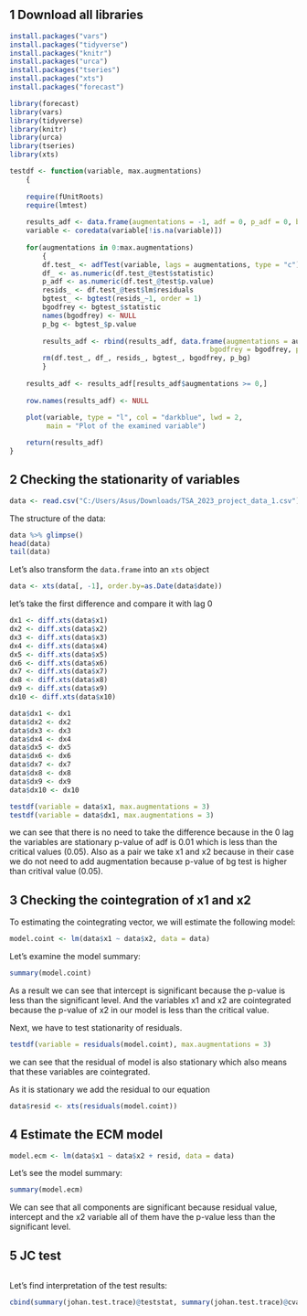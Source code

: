 ## 1 Download all libraries 

```r
install.packages("vars")
install.packages("tidyverse")
install.packages("knitr")
install.packages("urca")
install.packages("tseries")
install.packages("xts")
install.packages("forecast")
```

```r

library(forecast)
library(vars)
library(tidyverse)
library(knitr)
library(urca)
library(tseries)
library(xts)

```


```r

testdf <- function(variable, max.augmentations)
	{
  
    require(fUnitRoots)
    require(lmtest)
  
	results_adf <- data.frame(augmentations = -1, adf = 0, p_adf = 0, bgodfrey = 0, p_bg = 0)
	variable <- coredata(variable[!is.na(variable)])
	
	for(augmentations in 0:max.augmentations)
		{
		df.test_ <- adfTest(variable, lags = augmentations, type = "c")
		df_ <- as.numeric(df.test_@test$statistic)
		p_adf <- as.numeric(df.test_@test$p.value)
		resids_ <- df.test_@test$lm$residuals
		bgtest_ <- bgtest(resids_~1, order = 1)
		bgodfrey <- bgtest_$statistic
		names(bgodfrey) <- NULL
		p_bg <- bgtest_$p.value
		
		results_adf <- rbind(results_adf, data.frame(augmentations = augmentations, adf = df_, p_adf = p_adf,
                                                 bgodfrey = bgodfrey, p_bg = p_bg))
		rm(df.test_, df_, resids_, bgtest_, bgodfrey, p_bg)
		}
	
	results_adf <- results_adf[results_adf$augmentations >= 0,]
	
	row.names(results_adf) <- NULL
	
	plot(variable, type = "l", col = "darkblue", lwd = 2, 
	     main = "Plot of the examined variable")

	return(results_adf)
}	

```


## 2 Checking the stationarity of variables
```r

data <- read.csv("C:/Users/Asus/Downloads/TSA_2023_project_data_1.csv")

```


The structure of the data:
```r
data %>% glimpse()
head(data)
tail(data)
```



Let's also transform the `data.frame` into an `xts` object
```r
data <- xts(data[, -1], order.by=as.Date(data$date))

``` 

let's take the first difference and compare it with lag 0

```r

dx1 <- diff.xts(data$x1)
dx2 <- diff.xts(data$x2)
dx3 <- diff.xts(data$x3)
dx4 <- diff.xts(data$x4)
dx5 <- diff.xts(data$x5)
dx6 <- diff.xts(data$x6)
dx7 <- diff.xts(data$x7)
dx8 <- diff.xts(data$x8)
dx9 <- diff.xts(data$x9)
dx10 <- diff.xts(data$x10)

data$dx1 <- dx1
data$dx2 <- dx2
data$dx3 <- dx3
data$dx4 <- dx4
data$dx5 <- dx5
data$dx6 <- dx6
data$dx7 <- dx7
data$dx8 <- dx8
data$dx9 <- dx9
data$dx10 <- dx10

```


```r
testdf(variable = data$x1, max.augmentations = 3)
testdf(variable = data$dx1, max.augmentations = 3)
```


we can see that there is no need to take the difference because 
in the 0 lag the variables are stationary p-value of adf is 0.01 which is less than the critical values (0.05). Also as a pair we take x1 and x2 because in their case we do not need to add augmentation because p-value of bg test is higher than critival value (0.05).


## 3 Checking the cointegration of x1 and x2

To estimating the cointegrating vector, we will estimate the following model:
```r
model.coint <- lm(data$x1 ~ data$x2, data = data)
```
Let's examine the model summary:
```r
summary(model.coint)
```
As a result we can see that intercept is significant because the p-value is less than the significant level. And the variables x1 and x2 are cointegrated because the p-value of x2 in our model is less than the critical value.

Next, we have to test stationarity of residuals.
```r
testdf(variable = residuals(model.coint), max.augmentations = 3)
```

we can see that the residual of model is also stationary which also means that these variables are cointegrated.

As it is stationary we add the residual to our equation

```r

data$resid <- xts(residuals(model.coint))

```


## 4 Estimate the ECM model

```r
model.ecm <- lm(data$x1 ~ data$x2 + resid, data = data) 
```

Let's see the model summary:
```r
summary(model.ecm)
```
We can see that all components are significant because residual value, intercept and the x2 variable all of them have the p-value less than the significant level.

## 5 JC test

```r


 
```

Let's find interpretation of the test results:
```r
cbind(summary(johan.test.trace)@teststat, summary(johan.test.trace)@cval)
```
